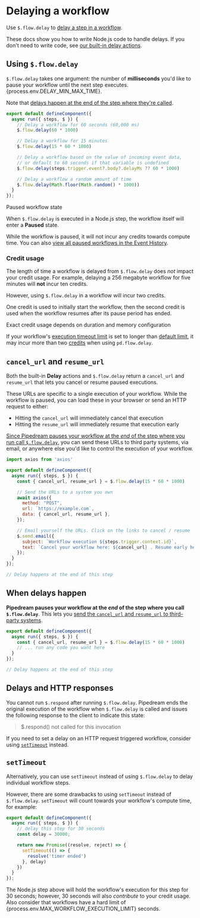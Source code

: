 
# Delaying a workflow

<VideoPlayer title="Delaying Workflow Steps" src="https://www.youtube.com/embed/IBORwBnIZ-k" startAt="148" />

Use `$.flow.delay` to [delay a step in a workflow](/workflows/control-flow/delay).

These docs show you how to write Node.js code to handle delays. If you don't need to write code, see [our built-in delay actions](/workflows/control-flow/delay#delay-actions).

## Using `$.flow.delay`

`$.flow.delay` takes one argument: the number of **milliseconds** you'd like to pause your workflow until the next step executes. {process.env.DELAY_MIN_MAX_TIME}. 

Note that [delays happen at the end of the step where they're called](#when-delays-happen).

```javascript
export default defineComponent({
  async run({ steps, $ }) {
    // Delay a workflow for 60 seconds (60,000 ms)
    $.flow.delay(60 * 1000)

    // Delay a workflow for 15 minutes
    $.flow.delay(15 * 60 * 1000)

    // Delay a workflow based on the value of incoming event data,
    // or default to 60 seconds if that variable is undefined
    $.flow.delay(steps.trigger.event?.body?.delayMs ?? 60 * 1000)

    // Delay a workflow a random amount of time
    $.flow.delay(Math.floor(Math.random() * 1000))
  }
});
```

<Callout type="info">
Paused workflow state

When `$.flow.delay` is executed in a Node.js step, the workflow itself will enter a **Paused** state.

While the workflow is paused, it will not incur any credits towards compute time. You can also [view all paused workflows in the Event History](/event-history/#filtering-by-status).
</Callout>

### Credit usage

The length of time a workflow is delayed from `$.flow.delay` does _not_ impact your credit usage. For example, delaying a 256 megabyte workflow for five minutes will **not** incur ten credits.

However, using `$.flow.delay` in a workflow will incur two credits.

One credit is used to initially start the workflow, then the second credit is used when the workflow resumes after its pause period has ended.

<Callout type="info">
Exact credit usage depends on duration and memory configuration

If your workflow's [execution timeout limit](/workflows/settings/#execution-timeout-limit) is set to longer than [default limit](/limits/#time-per-execution), it may incur more than two [credits](/pricing/#credits) when using `pd.flow.delay`.
</Callout>

## `cancel_url` and `resume_url`

Both the built-in **Delay** actions and `$.flow.delay` return a `cancel_url` and `resume_url` that lets you cancel or resume paused executions.

These URLs are specific to a single execution of your workflow. While the workflow is paused, you can load these in your browser or send an HTTP request to either:

- Hitting the `cancel_url` will immediately cancel that execution
- Hitting the `resume_url` will immediately resume that execution early

[Since Pipedream pauses your workflow at the _end_ of the step where you run call `$.flow.delay`](#when-delays-happen), you can send these URLs to third party systems, via email, or anywhere else you'd like to control the execution of your workflow.

```javascript
import axios from 'axios'

export default defineComponent({
  async run({ steps, $ }) {
    const { cancel_url, resume_url } = $.flow.delay(15 * 60 * 1000)

    // Send the URLs to a system you own
    await axios({
      method: "POST",
      url: `https://example.com`,
      data: { cancel_url, resume_url },
    });

    // Email yourself the URLs. Click on the links to cancel / resume
    $.send.email({
      subject: `Workflow execution ${steps.trigger.context.id}`,
      text: `Cancel your workflow here: ${cancel_url} . Resume early here: ${resume_url}`,
    });
  }
});

// Delay happens at the end of this step
```

## When delays happen

**Pipedream pauses your workflow at the _end_ of the step where you call `$.flow.delay`**. This lets you [send the `cancel_url` and `resume_url` to third-party systems](#cancel_url-and-resume_url).

```javascript
export default defineComponent({
  async run({ steps, $ }) {
    const { cancel_url, resume_url } = $.flow.delay(15 * 60 * 1000)
    // ... run any code you want here
  }
});

// Delay happens at the end of this step
```

## Delays and HTTP responses

You cannot run `$.respond` after running `$.flow.delay`. Pipedream ends the original execution of the workflow when `$.flow.delay` is called and issues the following response to the client to indicate this state:

> $.respond() not called for this invocation

If you need to set a delay on an HTTP request triggered workflow, consider using [`setTimeout`](#settimeout) instead.

## `setTimeout`

Alternatively, you can use `setTimeout` instead of using `$.flow.delay` to delay individual workflow steps.

However, there are some drawbacks to using `setTimeout` instead of `$.flow.delay`. `setTimeout` will count towards your workflow's compute time, for example:

```javascript
export default defineComponent({
  async run({ steps, $ }) {
    // delay this step for 30 seconds
    const delay = 30000;

    return new Promise((resolve, reject) => {
      setTimeout(() => {
        resolve('timer ended')
      }, delay)
    })
  }
});

```

The Node.js step above will hold the workflow's execution for this step for 30 seconds; however, 30 seconds will also _contribute_ to your credit usage. Also consider that workflows have a hard limit of {process.env.MAX_WORKFLOW_EXECUTION_LIMIT} seconds.
